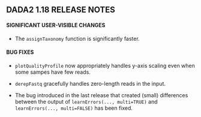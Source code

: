 DADA2 1.18 RELEASE NOTES
-----------------------

#### SIGNIFICANT USER-VISIBLE CHANGES

* The `assignTaxonomy` function is significantly faster.

#### BUG FIXES

* `plotQualityProfile` now appropriately handles y-axis scaling even when some sampes have few reads.

* `derepFastq` gracefully handles zero-length reads in the input.

* The bug introduced in the last release that created (small) differences between the output of `learnErrors(..., multi=TRUE)` and `learnErrors(..., multi=FALSE)` has been fixed.
